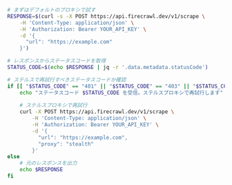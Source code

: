 ```bash cURL
# まずはデフォルトのプロキシで試す
RESPONSE=$(curl -s -X POST https://api.firecrawl.dev/v1/scrape \
    -H 'Content-Type: application/json' \
    -H 'Authorization: Bearer YOUR_API_KEY' \
    -d '{
      "url": "https://example.com"
    }')

# レスポンスからステータスコードを取得
STATUS_CODE=$(echo $RESPONSE | jq -r '.data.metadata.statusCode')

# ステルスで再試行すべきステータスコードか確認
if [[ "$STATUS_CODE" == "401" || "$STATUS_CODE" == "403" || "$STATUS_CODE" == "500" ]]; then
    echo "ステータスコード $STATUS_CODE を受信。ステルスプロキシで再試行します"
    
    # ステルスプロキシで再試行
    curl -X POST https://api.firecrawl.dev/v1/scrape \
        -H 'Content-Type: application/json' \
        -H 'Authorization: Bearer YOUR_API_KEY' \
        -d '{
          "url": "https://example.com",
          "proxy": "stealth"
        }'
else
    # 元のレスポンスを出力
    echo $RESPONSE
fi
```
